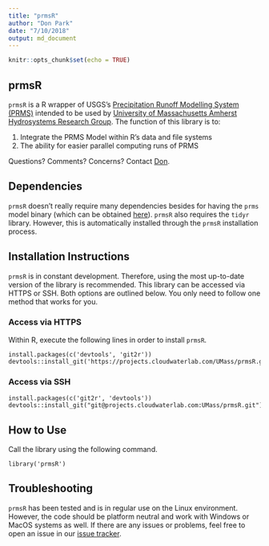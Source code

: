 ```yaml
---
title: "prmsR"
author: "Don Park"
date: "7/10/2018"
output: md_document
---
```


```r
knitr::opts_chunk$set(echo = TRUE)
```

## prmsR

`prmsR` is a R wrapper of USGS's [Precipitation Runoff Modelling System (PRMS)](https://wwwbrr.cr.usgs.gov/projects/SW_MoWS/PRMS.html) intended to be used by [University of Massachusetts Amherst Hydrosystems Research Group](http://blogs.umass.edu/hydrosystems/).  The function of this library is to:

1. Integrate the PRMS Model within R's data and file systems
2. The ability for easier parallel computing runs of PRMS

Questions?  Comments?  Concerns?  Contact [Don](mailto:donpark@umass.edu). 

## Dependencies

`prmsR` doesn't really require many dependencies besides for having the `prms` model binary (which can be obtained [here](https://wwwbrr.cr.usgs.gov/projects/SW_MoWS/PRMS.html)).  `prmsR` also requires the `tidyr` library.  However, this is automatically installed through the `prmsR` installation process.  

## Installation Instructions

`prmsR` is in constant development.  Therefore, using the most up-to-date version of the library is recommended.  This library can be accessed via HTTPS or SSH.  Both options are outlined below.  You only need to follow one method that works for you.  

### Access via HTTPS

Within R, execute the following lines in order to install `prmsR`.  

```
install.packages(c('devtools', 'git2r'))
devtools::install_git('https://projects.cloudwaterlab.com/UMass/prmsR.git')
```

### Access via SSH


```
install.packages(c('git2r', 'devtools'))
devtools::install_git("git@projects.cloudwaterlab.com:UMass/prmsR.git")
```


## How to Use

Call the library using the following command.

```
library('prmsR')
```

## Troubleshooting

`prmsR` has been tested and is in regular use on the Linux environment.  However, the code should be platform neutral and work with Windows or MacOS systems as well.  If there are any issues or problems, feel free to open an issue in our [issue tracker](https://projects.cloudwaterlab.com/UMass/prmsR/issues).  






